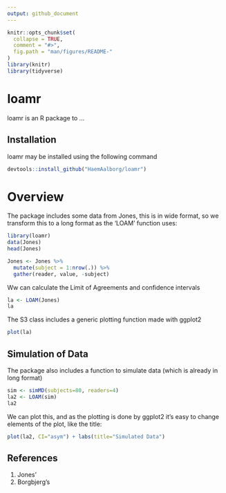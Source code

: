 ```yaml
---
output: github_document
---
```


<!-- README.md is generated from README.Rmd. Please edit that file -->

```r
knitr::opts_chunk$set(
  collapse = TRUE,
  comment = "#>",
  fig.path = "man/figures/README-"
)
library(knitr)
library(tidyverse)
```

# loamr
loamr is an R package to ...



## Installation
loamr may be installed using the following command
```r
devtools::install_github("HaemAalborg/loamr")
```

# Overview
The package includes some data from Jones, this is in wide format, so we transform this to a long format as the 'LOAM' function uses:

```r
library(loamr)
data(Jones)
head(Jones)

Jones <- Jones %>%
  mutate(subject = 1:nrow(.)) %>%
  gather(reader, value, -subject)
```

Ww can calculate the Limit of Agreements and confidence intervals

```r
la <- LOAM(Jones)
la
```

The S3 class includes a generic plotting function made with ggplot2

```r
plot(la)
```

## Simulation of Data
The package also includes a function to simulate data (which is already in long format)

```r
sim <- simMD(subjects=80, readers=4)
la2 <- LOAM(sim)
la2
```

We can plot this, and as the plotting is done by ggplot2 it's easy to change elements of the plot, like the title:

```r
plot(la2, CI="asym") + labs(title="Simulated Data")
```


## References

1. Jones'
2. Borgbjerg's